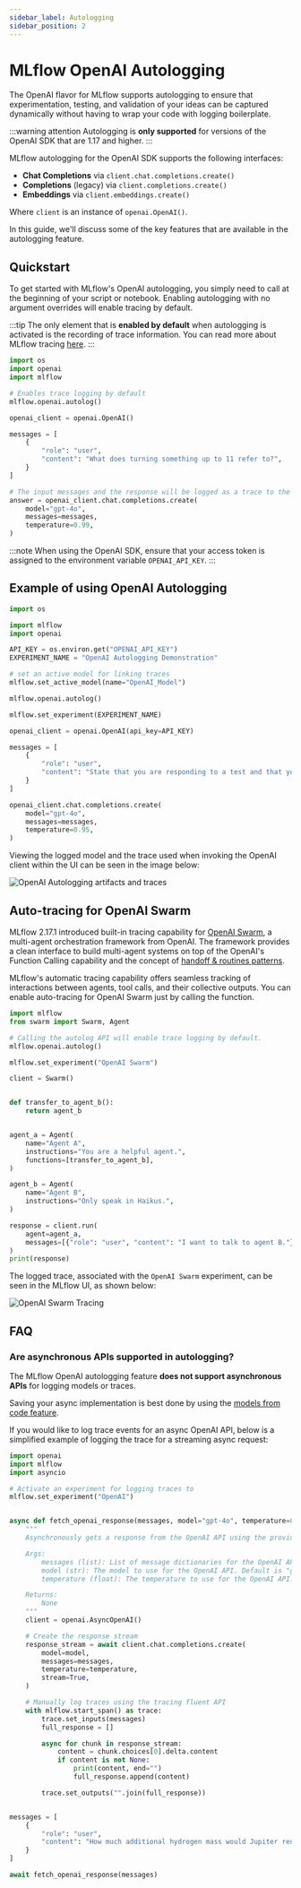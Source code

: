 ```yaml
---
sidebar_label: Autologging
sidebar_position: 2
---
```



# MLflow OpenAI Autologging

The OpenAI flavor for MLflow supports autologging to ensure that experimentation, testing, and validation of your ideas can be captured dynamically without
having to wrap your code with logging boilerplate.

:::warning attention
Autologging is **only supported** for versions of the OpenAI SDK that are 1.17 and higher.
:::

MLflow autologging for the OpenAI SDK supports the following interfaces:

- **Chat Completions** via `client.chat.completions.create()`
- **Completions** (legacy) via `client.completions.create()`
- **Embeddings** via `client.embeddings.create()`

Where `client` is an instance of `openai.OpenAI()`.

In this guide, we'll discuss some of the key features that are available in the autologging feature.

<TOCInline toc={toc} maxHeadingLevel={2} />

## Quickstart

To get started with MLflow's OpenAI autologging, you simply need to call <APILink fn="mlflow.openai.autolog" /> at the beginning of your script or notebook.
Enabling autologging with no argument overrides will enable tracing by default.

:::tip
The only element that is **enabled by default** when autologging is activated is the recording of trace information. You can read more about MLflow tracing
[here](/genai/tracing).
:::

```python
import os
import openai
import mlflow

# Enables trace logging by default
mlflow.openai.autolog()

openai_client = openai.OpenAI()

messages = [
    {
        "role": "user",
        "content": "What does turning something up to 11 refer to?",
    }
]

# The input messages and the response will be logged as a trace to the active experiment
answer = openai_client.chat.completions.create(
    model="gpt-4o",
    messages=messages,
    temperature=0.99,
)
```

:::note
When using the OpenAI SDK, ensure that your access token is assigned to the environment variable `OPENAI_API_KEY`.
:::

## Example of using OpenAI Autologging

```python
import os

import mlflow
import openai

API_KEY = os.environ.get("OPENAI_API_KEY")
EXPERIMENT_NAME = "OpenAI Autologging Demonstration"

# set an active model for linking traces
mlflow.set_active_model(name="OpenAI_Model")

mlflow.openai.autolog()

mlflow.set_experiment(EXPERIMENT_NAME)

openai_client = openai.OpenAI(api_key=API_KEY)

messages = [
    {
        "role": "user",
        "content": "State that you are responding to a test and that you are alive.",
    }
]

openai_client.chat.completions.create(
    model="gpt-4o",
    messages=messages,
    temperature=0.95,
)
```

Viewing the logged model and the trace used when invoking the OpenAI client within the UI can be seen in the image below:

<!-- TODO: update this gif -->
![OpenAI Autologging artifacts and traces](/images/tutorials/llms/openai-autolog.gif)

## Auto-tracing for OpenAI Swarm

MLflow 2.17.1 introduced built-in tracing capability for [OpenAI Swarm](https://github.com/openai/swarm/tree/main), a multi-agent orchestration framework from OpenAI. The framework provides a clean interface to build multi-agent systems on top of the OpenAI's Function Calling capability and the concept of [handoff & routines patterns](https://cookbook.openai.com/examples/orchestrating_agents).

MLflow's automatic tracing capability offers seamless tracking of interactions between agents, tool calls, and their collective outputs. You can enable auto-tracing for OpenAI Swarm just by calling the <APILink fn="mlflow.openai.autolog" /> function.

```python
import mlflow
from swarm import Swarm, Agent

# Calling the autolog API will enable trace logging by default.
mlflow.openai.autolog()

mlflow.set_experiment("OpenAI Swarm")

client = Swarm()


def transfer_to_agent_b():
    return agent_b


agent_a = Agent(
    name="Agent A",
    instructions="You are a helpful agent.",
    functions=[transfer_to_agent_b],
)

agent_b = Agent(
    name="Agent B",
    instructions="Only speak in Haikus.",
)

response = client.run(
    agent=agent_a,
    messages=[{"role": "user", "content": "I want to talk to agent B."}],
)
print(response)
```

The logged trace, associated with the `OpenAI Swarm` experiment, can be seen in the MLflow UI, as shown below:

![OpenAI Swarm Tracing](/images/llms/tracing/openai-swarm-tracing.png)

## FAQ

### Are asynchronous APIs supported in autologging?

The MLflow OpenAI autologging feature **does not support asynchronous APIs** for logging models or traces.

Saving your async implementation is best done by using the [models from code feature](/ml/model/models-from-code).

If you would like to log trace events for an async OpenAI API, below is a simplified example of logging the trace for a streaming async request:

```python
import openai
import mlflow
import asyncio

# Activate an experiment for logging traces to
mlflow.set_experiment("OpenAI")


async def fetch_openai_response(messages, model="gpt-4o", temperature=0.99):
    """
    Asynchronously gets a response from the OpenAI API using the provided messages and streams the response.

    Args:
        messages (list): List of message dictionaries for the OpenAI API.
        model (str): The model to use for the OpenAI API. Default is "gpt-4o".
        temperature (float): The temperature to use for the OpenAI API. Default is 0.99.

    Returns:
        None
    """
    client = openai.AsyncOpenAI()

    # Create the response stream
    response_stream = await client.chat.completions.create(
        model=model,
        messages=messages,
        temperature=temperature,
        stream=True,
    )

    # Manually log traces using the tracing fluent API
    with mlflow.start_span() as trace:
        trace.set_inputs(messages)
        full_response = []

        async for chunk in response_stream:
            content = chunk.choices[0].delta.content
            if content is not None:
                print(content, end="")
                full_response.append(content)

        trace.set_outputs("".join(full_response))


messages = [
    {
        "role": "user",
        "content": "How much additional hydrogen mass would Jupiter require to ignite a sustainable fusion cycle?",
    }
]

await fetch_openai_response(messages)
```
